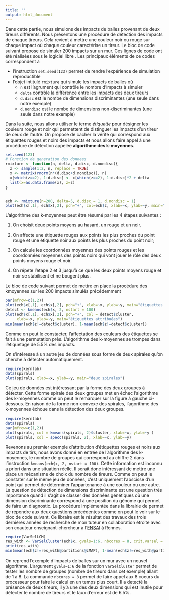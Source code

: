```yaml
---
title: ''
output: html_document
---
```


Dans cette partie, nous simulons des impacts de balles provenant de deux tireurs différents. Nous présentons une procédure de détection des impacts de chaque tireurs. Cela revient à mettre une couleur noir ou rouge sur chaque impact où chaque couleur caractérise un tireur. Le bloc de code suivant propose de simuler 200 impacts sur un mur. Ces lignes de code ont été réalisées sous le logiciel libre [\textsf{R}](https://cran.r-project.org/). Les principaux éléments de ce codes correspondent à 
 
 - l'instruction `set.seed(123)` permet de rendre l'expérience de simulation reproductible
 - l'objet intitulé `rmixture` qui simule les impacts de balles où 
    - `n` est l'agrument qui contrôle le nombre d'impacts à simuler
    - `delta` contrôle la différence entre les impacts des deux tireurs
    - `d.disc` est le nombe de dimensions discriminantes (une seule dans notre exemple)
    - `d.nondisc` est le nombe de dimensions non-discriminantes (une seule dans notre exemple)

Dans la suite, nous allons utiliser le terme *étiquette* pour désigner les couleurs rouge et noir qui permettent de distinguer les impacts d'un tireur de ceux de l'autre.
On propose de cacher la vérité qui correspond aux étiquettes rouges et noirs des impacts et nous allons faire appel à une procédure de détection appelée **algorithme des k-moyennes**.

```r
set.seed(123)
# Fonction de generation des donnees
rmixture <- function(n, delta, d.disc, d.nondisc){
  z <- sample(1:2, n, replace = TRUE)
  x <- matrix(rnorm(n*(d.disc+d.nondisc)), n)
  x[which(z==2), 1:d.disc] <- x[which(z==2), 1:d.disc]*2 + delta
  list(x=as.data.frame(x), z=z)
}


ech <- rmixture(n=200, delta=5, d.disc = 1, d.nondisc = 1)
plot(ech$x[,1], ech$x[,2], pch="+", col=ech$z, xlab=~x, ylab=~y, main="la vérité simulée")
```


L'algorithme des k-moyennes peut être résumé par les 4 étapes suivantes : 

1. On choisit deux points moyens au hasard, un rouge et un noir. 

2. On affecte une étiquette rouges aux points les plus proches du point rouge et une étiquette noir aux points les plus proches du point noir;

3. On calcule les coordonnées moyennes des points rouges et les coordonnées moyennes des points noirs qui vont jouer le rôle des deux points moyens rouge et noir.

4. On répete l'etape 2 et 3 jusqu'à ce que les deux points moyens rouge et noir se stabilisent et ne bougent plus.


<!-- L’algorithme ci dessous détecte la provenances des impacts de balles; On considère un tireur qui aura ses balles en noirs et un autre avec des balles en rouges. L’algorithme à 5.5% de chance de se tromper. Comme on peut voir sur le graphique, il ne suffit que d'une seule dimension pour distinguer le milieu des impacts de balles(Y) -->
<!-- grâce à l'algorithme on peut aussi savoir quel est le côté discriminant et le aussi nombre de tireur. -->
Le bloc de code suivant permet de mettre en place la procédure des kmoyennes sur les
200 impacts simulés précédemment

```r
par(mfrow=c(1,2))
plot(ech$x[,1], ech$x[,2], pch="+", xlab=~x, ylab=~y, main="étiquettes cachées")
detect <- kmeans(ech$x, 2, nstart = 100)
plot(ech$x[,1], ech$x[,2], pch="+", col = detect$cluster,
     xlab=~x, ylab=~y, main="étiquettes attribuées")
min(mean(ech$z!=detect$cluster), 1-mean(ech$z!=detect$cluster))
```
Comme on peut le constacter, l'affectation des couleurs des étiquettes se fait à une permutation près. L'algorithme des k-moyennes se trompes dans l'étiquetage de $5.5\%$
des impacts.


On s'intéresse à un autre jeu de données sous forme de deux spirales qu'on cherche à détecter automatiquement. 
```r
require(kernlab)
data(spirals)
plot(spirals, xlab=~x, ylab=~y, main="deux spirales")
```

Ce jeu de données est intéressant par la forme des deux groupes à détecter. Cette forme spirale des deux groupes met en échec l'algorithme des k-moyennes comme on peut le remarquer sur la figure à gauche ci-dessous. En raison de la forme non-convexe des spirales, l'agorithme des k-moyennes échoue dans la détection des deux groupes.

```r
require(kernlab)
data(spirals)
par(mfrow=c(1,2))
plot(spirals, col = kmeans(spirals, 2)$cluster, xlab=~x, ylab=~y )
plot(spirals, col = specc(spirals, 2), xlab=~x, ylab=~y)
```


Revenons au premier exemple d'attribution d'étiquettes rouges et noirs aux impacts de tirs, nous avons donné en entrée de l'algorithme des k-moyennes, le nombre de groupes qui correspond au chiffre $2$ dans l'instruction  `kmeans(ech$x, 2, nstart = 100)`. Cette information est inconnu a priori dans une situation réelle. Il serait donc intéressant de mettre une place un mécanisme de choix du nombre de tireurs. Comme on peut le constater sur le même jeu de données, c'est uniquement l'abscisse d'un point qui permet de déterminer l'appartenance à une couleur ou une autre. La question de détection de dimensions discriminante est une question très importance quand il s'agît de classer des données génétiques où une dimension discriminante correspond à une position du génome qui permet de faire un diagnostic.  La procédure implémentée dans la librairie [\textsf{VarSelLCM}](http://varsellcm.r-forge.r-project.org/) de \textsf{R} permet de répondre aux deux questions précédentes comme on peut le voir sur le bloc de code suivant. Ce libraire est le résultat des travaux des trois dernières années de recherche de mon tuteur  en collaboration étroite avec son coauteur enseignant-chercheur à 
l'[ENSAI](http://www.ensai.fr/) à Rennes. 
```r
require(VarSelLCM)
res_with <- VarSelCluster(ech$x, gvals=1:6, nbcores = 8, crit.varsel = "BIC")
print(res_with)
min(mean(ech$z!=res_with@partitions@zMAP), 1-mean(ech$z!=res_with@partitions@zMAP))
```
On reprend l'exemple d'impacts de balles sur un mur avec un nouvel algorithme. L'argument `gvals=1:6` de la fonction `VarSelCluster` permet de tester les nombre de groupes (nombre de tireurs dans cet exemple) allant de 1 à 8. La commande `nbcores = 8` permet de faire appel aux 8 coeurs du processeur pour faire le calcul en un temps plus court.
Il a detecté la présence de deux tireurs, il y'a une des deux dimensions qui est inutile pour détecter le nombre de tireurs et le taux d'erreur est de 6.5%.